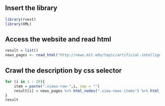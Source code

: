 
## Insert the library
```r
library(rvest)
library(XML)
```

## Access the website and read html
```r
result = list()
news_pages <- read_html("http://news.mit.edu/topic/artificial-intelligence2")
```

## Crawl the description by css selector
```r
for (i in 1 : 20){ 
    item = paste(".views-row-",i, sep = "")
    result[i] = news_pages %>% html_nodes(".view-news-items") %>% html_node(item) %>% html_node(".dek") %>% html_text()
}
result
```

